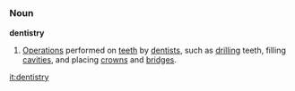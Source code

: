 =={{en}}==
===Noun===
'''dentistry'''
#[[Operation]]s performed on [[teeth]] by [[dentist]]s, such as [[drill]]ing teeth, filling [[cavity|cavities]], and placing [[crown]]s and [[bridge]]s.

[[it:dentistry]]